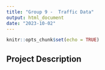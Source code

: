 ---
title: "Group 9 -  Traffic Data"
output: html_document
date: "2023-10-02"
---

```{r setup, include=FALSE}
knitr::opts_chunk$set(echo = TRUE)
```

## Project Description
